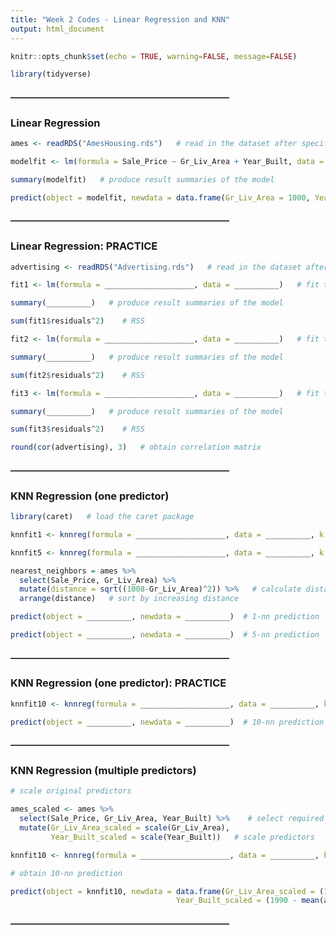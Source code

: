 ```yaml
---
title: "Week 2 Codes - Linear Regression and KNN"
output: html_document
---
```


```r
knitr::opts_chunk$set(echo = TRUE, warning=FALSE, message=FALSE)

library(tidyverse)
```

#### ---------------------------------------------------------------------------
### Linear Regression

```r
ames <- readRDS("AmesHousing.rds")   # read in the dataset after specifying directory
```


```r
modelfit <- lm(formula = Sale_Price ~ Gr_Liv_Area + Year_Built, data = ames)   # fit the model

summary(modelfit)   # produce result summaries of the model
```


```r
predict(object = modelfit, newdata = data.frame(Gr_Liv_Area = 1000, Year_Built= 1990))   # obtain prediction
```


#### ---------------------------------------------------------------------------
### Linear Regression: PRACTICE

```r
advertising <- readRDS("Advertising.rds")   # read in the dataset after specifying directory
```


```r
fit1 <- lm(formula = ____________________, data = __________)   # fit the model

summary(__________)   # produce result summaries of the model

sum(fit1$residuals^2)    # RSS
```


```r
fit2 <- lm(formula = ____________________, data = __________)   # fit the model

summary(__________)   # produce result summaries of the model

sum(fit2$residuals^2)    # RSS
```


```r
fit3 <- lm(formula = ____________________, data = __________)   # fit the model

summary(__________)   # produce result summaries of the model

sum(fit3$residuals^2)    # RSS
```


```r
round(cor(advertising), 3)   # obtain correlation matrix
```


#### ---------------------------------------------------------------------------
### KNN Regression (one predictor)

```r
library(caret)   # load the caret package

knnfit1 <- knnreg(formula = ____________________, data = __________, k = __________)   # 1-nn regression

knnfit5 <- knnreg(formula = ____________________, data = __________, k = __________)  # 5-nn regression
```


```r
nearest_neighbors = ames %>% 
  select(Sale_Price, Gr_Liv_Area) %>%
  mutate(distance = sqrt((1008-Gr_Liv_Area)^2)) %>%   # calculate distance
  arrange(distance)   # sort by increasing distance

predict(object = __________, newdata = __________)  # 1-nn prediction

predict(object = __________, newdata = __________)  # 5-nn prediction
```


#### ---------------------------------------------------------------------------
### KNN Regression (one predictor): PRACTICE


```r
knnfit10 <- knnreg(formula = ____________________, data = __________, k = __________)   # 10-nn regression

predict(object = __________, newdata = __________)  # 10-nn prediction
```


#### ---------------------------------------------------------------------------
### KNN Regression (multiple predictors)

```r
# scale original predictors

ames_scaled <- ames %>% 
  select(Sale_Price, Gr_Liv_Area, Year_Built) %>%    # select required predictors
  mutate(Gr_Liv_Area_scaled = scale(Gr_Liv_Area),
         Year_Built_scaled = scale(Year_Built))   # scale predictors
```


```r
knnfit10 <- knnreg(formula = ____________________, data = __________, k = __________)   # 10-nn regression
```


```r
# obtain 10-nn prediction

predict(object = knnfit10, newdata = data.frame(Gr_Liv_Area_scaled = (1000 - mean(ames$Gr_Liv_Area, na.rm = TRUE))/sd(ames$Gr_Liv_Area, na.rm = TRUE),
                                     Year_Built_scaled = (1990 - mean(ames$Year_Built))/sd(ames$Year_Built)))
```


#### ---------------------------------------------------------------------------